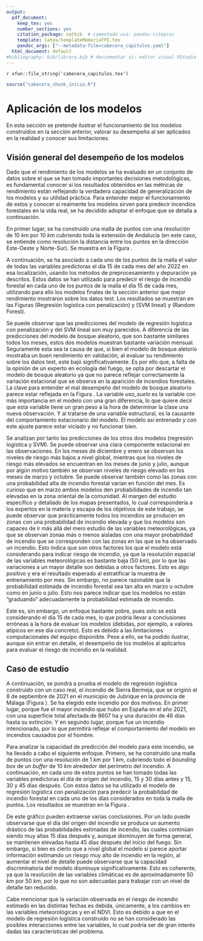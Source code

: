 ```yaml
---
output:
  pdf_document:
    keep_tex: yes
    number_sections: yes
    citation_package: natbib  # comentado usa: pandoc-citeproc
    template: latex/templateMemoriaTFE.tex
    pandoc_args: ["--metadata-file=cabecera_capitulos.yaml"]
  html_document: default
#bibliography: bib/library.bib # descomentar si: editor visual RStudio  
---
```


<!-- escribir 2 para capítulo 3 -->
<!-- \setcounter{chapter}{2} --> 
<!-- \pagenumbering{arabic} -->

`r xfun::file_string('cabecera_capitulos.tex')`

```r
source("cabecera_chunk_inicio.R")
```


# Aplicación de los modelos

En esta sección se pretende ilustrar el funcionamiento de los modelos construidos en la sección anterior, valorar su desempeño al ser aplicados en la realidad y conocer sus limitaciones. 

## Visión general del desempeño de los modelos

<!-- Dado que los modelos se han construido y evaluado sobre un conjunto de datos que es inevitablemente limitado y que se ve fuertemente influenciado por decisiones metodológicas, surge la incógnita de si las métricas de rendimiento obtenidas están realmente reflejando la capacidad de generalización de los modelos al ser aplicados en la realidad o de si, en cambio, tan solo están reflejando sesgos introducidos en el conjunto de datos a través del proceso de selección.  -->

Dado que el rendimiento de los modelos se ha evaluado en un conjunto de datos sobre el que se han tomado importantes decisiones metodológicas, es fundamental conocer si los resultados obtenidos en las métricas de rendimiento están reflejando la verdadera capacidad de generalización de los modelos y su utilidad práctica. Para entender mejor el funcionamiento de estos y conocer si realmente los modelos sirven para predecir incendios forestales en la vida real, se ha decidido adoptar el enfoque que se detalla a continuación. 

En primer lugar, se ha construido una malla de puntos con una resolución de 10 $km$ por 10 $km$ cubriendo toda la extensión de Andalucía (en este caso, se entiende como resolución la distancia entre los puntos en la dirección Este-Oeste y Norte-Sur). Se muestra en la Figura \ref{fig:mallapuntos10}. 

\begin{figure}[htb]
\centering
\includegraphics[width=0.5\textwidth]{graficos/mallapuntos10.png}
\caption[Malla de puntos con una resolución de 10km por 10km.]{Malla de puntos con una resolución de 10 $km$ por 10 $km$. \it Fuente: Elaboración propia.}
\label{fig:mallapuntos10}
\end{figure}


A continuación, se ha asociado a cada uno de los puntos de la malla el valor de todas las variables predictoras el día 15 de cada mes del año 2022 en esa localización, usando los métodos de preprocesamiento y depuración ya descritos. Estos datos se han utilizado para predecir el riesgo de incendio forestal en cada uno de los puntos de la malla el día 15 de cada mes, utilizando para ello los modelos finales de la sección anterior que mejor rendimiento mostraron sobre los datos test. Los resultados se muestran en las Figuras  \ref{fig:fire_prob_and22_lr} (Regresión logística con penalización) y \ref{fig:fire_prob_and22_svm_linear} (SVM lineal) y \ref{fig:fire_prob_and22_rf} (Random Forest).


\begin{figure}[htb]
\centering
\includegraphics[width=\textwidth]{graficos/fire_prob_and22_lr.png}
\caption[Probabilidades de incendios estimadas el día 15 de cada mes de 2022 con el modelo de regresión logística con penalización]{Probabilidades de incendios estimadas el día 15 de cada mes de 2022 con el modelo de regresión logística con penalización. Los triángulos indican los incendios de más de 100 ha registrados en ese mes. \it Fuente: Elaboración propia.}
\label{fig:fire_prob_and22_lr}
\end{figure}

\begin{figure}[htb]
\centering
\includegraphics[width=\textwidth]{graficos/fire_prob_and22_svm_linear.png}
\caption[Probabilidades de incendios estimadas el día 15 de cada mes de 2022 con el modelo de SVM lineal]{Probabilidades de incendios estimadas el día 15 de cada mes de 2022 con el modelo de SVM lineal. Los triángulos indican los incendios de más de 100 ha registrados en ese mes. \it Fuente: Elaboración propia.}
\label{fig:fire_prob_and22_svm_linear}
\end{figure}

\begin{figure}[htb]
\centering
\includegraphics[width=\textwidth]{graficos/fire_prob_and22_rf.png}
\caption[Probabilidades de incendios estimadas el día 15 de cada mes de 2022 con el modelo de Random Forest]{Probabilidades de incendios estimadas el día 15 de cada mes de 2022 con el modelo de Random Forest. Los triángulos indican los incendios de más de 100 ha registrados en ese mes. \it Fuente: Elaboración propia.}
\label{fig:fire_prob_and22_rf}
\end{figure}


Se puede observar que las predicciones del modelo de regresión logística con penalización y del SVM lineal son muy parecidos. A diferencia de las predicciones del modelo de bosque aleatorio, que son bastante similares todos los meses, estos dos modelos muestran bastante variación mensual. Seguramente esta sea la causa de que, si bien el modelo de bosque aletorio mostraba un buen rendimiento en validación, al evaluar su rendimiento sobre los datos test, este bajó significativamente. Es por ello que, a falta de la opinión de un experto en ecología del fuego, se opta por descartar el modelo de bosque aleatorio ya que no parece reflejar correctamente la variación estacional que se observa en la aparición de incendios forestales. La clave para entender el mal desempeño del modelo de bosque aleatorio parece estar reflejada en la Figura \ref{fig:rf_vip_final}. La variable *uso_suelo* es la variable con más importancia en el modelo con una gran diferencia, lo que quiere decir que esta variable tiene un gran peso a la hora de determinar la clase una nueva observación. Y al tratarse de una variable estructural, es la causante del comportamiento estacionario del modelo. El modelo así entrenado y con este ajuste parece estar viciado y no funcionar bien.

Se analizan por tanto las predicciones de los otros dos modelos (regresión logística y SVM). Se puede observar una clara componente estacional en las observaciones. En los meses de diciembre y enero se observan los niveles de riesgo más bajos  a nivel global, mientras que los niveles de riesgo más elevados se encuentran en los meses de junio y julio, aunque por algún motivo también se observan niveles de riesgo elevado en los meses de marzo y octubre. Se puede observar también como las zonas con una probabilidad alta de incendio forestal varían en función del mes. Es curioso que en marzo ambos modelos den probabilidades de incendio tan elevadas en la zona oriental de la comunidad. Al margen del estudio específico y detallado de los mapas presentados, lo cual correspondería a los expertos en la materia y escapa de los objetivos de este trabajo, se puede observar que prácticamente todos los incendios se producen en zonas con una probabilidad de incendio elevada y que los modelos son capaces de ir más allá del mero estudio de las variables meteorológicas, ya que se observan zonas más o menos aisladas con una mayor probabilidad de incendio que se corresponden con las zonas en las que se ha observado un incendio. Esto indica que son otros factores los que el modelo está considerando para indicar riesgo de incendio, ya que la resolución espacial de las variables meteorológicas es bastante baja (50 $km$), por lo que las variaciones a un mayor detalle son debidas a otros factores. Esto es algo positivo y era el resultado esperado al estratificar la muestra de entrenamiento por mes. Sin embargo, no parece razonable que la probabilidad estimada de incendio forestal sea tan alta en marzo u octubre como en junio o julio. Esto nos parece indicar que los modelos no están "graduando" adecuadamente la probabilidad estimada de incendio.

Este es, sin embargo, un enfoque bastante pobre, pues solo se está considerando el día 15 de cada mes, lo que podría llevar a conclusiones erróneas a la hora de evaluar los modelos (debidas, por ejemplo, a valores atípicos en ese día concreto). Esto es debido a las limitaciones computacionales del equipo disponible. Pese a ello, se ha podido ilustrar, aunque sin entrar en detalle, el desempeño de los modelos al aplicarlos para evaluar el riesgo de incendio en la realidad.



## Caso de estudio

A continuación, se pondrá a prueba el modelo de regresión logística construido con un caso real, el incendio de Sierra Bermeja, que se originó el 8 de septiembre de 2021 en el municipio de Jubrique en la provincia de Málaga (Figura \ref{fig:caso_estudio}). Se ha elegido este incendio por dos motivos. En primer lugar, porque fue el mayor incendio que hubo en España en el año 2021, con una superficie total afectada de 8607 ha y una duración de 46 días hasta su extinción.  Y en segundo lugar, porque fue un incendio intencionado, por lo que permitirá reflejar el comportamiento del modelo en incendios causados por el hombre.

\begin{figure}[!h]
\centering
\includegraphics[width=\textwidth]{graficos/caso_estudio.png}
\caption[Área recorrida  por el fuego en el incendio de Sierra Bermeja]{Área recorrida  por el fuego en el incendio de Sierra Bermeja. \it Fuente: Elaboración propia.}
\label{fig:caso_estudio}
\end{figure}

Para analizar la capacidad de predicción del modelo para este incendio, se ha llevado a cabo el siguiente enfoque. Primero, se ha construido una malla de puntos con una resolución de 1 $km$ por 1 $km$, cubriendo todo el *bounding box* de un *buffer* de 10 $km$ alrededor del  perímetro del incendio. A continuación, en cada uno de estos puntos se han tomado todas las variables predictoras el día de origen del incendio, 15 y 30 días antes y 15, 30 y 45 días después. Con estos datos se ha utilizado el modelo de regresión logística con penalización para predecir la probabilidad de incendio forestal en cada uno de los días considerados en toda la malla de puntos. Los resultados se muestran en la Figura \ref{fig:fire_prob_sierra_bermeja}.


\begin{figure}[!h]
\centering
\includegraphics[width=\textwidth]{graficos/fire_prob_sierra_bermeja.png}
\caption[Aplicación del modelo de regresión logística con penalización al incendio de Sierra Bermeja]{Mapa con las probabilidades de incendio estimadas en los días en torno al origen del incendio de Sierra Bermeja usando el modelo de regresión logística lasso. El área total recorrida por el fuego se muestra en rojo. \it Fuente: Elaboración propia.}
\label{fig:fire_prob_sierra_bermeja}
\end{figure}

\begin{figure}[!h]
\centering
\includegraphics[width=\textwidth]{graficos/fire_prob_sierra_bermeja_svm_linear.png}
\caption[Aplicación del modelo SVM lineal al incendio de Sierra Bermeja]{Mapa con las probabilidades de incendio estimadas en los días en torno al origen del incendio de Sierra Bermeja usando el modelo SVM lineal. El área total recorrida por el fuego se muestra en rojo. \it Fuente: Elaboración propia.}
\label{fig:fire_prob_sierra_bermeja}
\end{figure}



De este gráfico pueden extraerse varias conclusiones. Por un lado puede observarse que el día del origen del incendio se produce un aumento drástico de las probabilidades estimadas de incendio, las cuales continúan siendo muy altas 15 días después y, aunque disminuyen de forma general, se mantienen elevadas hasta 45 días después del inicio del fuego. Sin embargo, si bien es cierto que a nivel global el modelo sí parece aportar información estimando un riesgo muy alto de incendio en la región, al aumentar el nivel de detalle puede observarse que la capacidad discriminatoria del modelo disminuye significativamente. Esto es coherente, ya que la resolución de las variables climáticas es de aproximadamente 50 $km$ por 50 $km$, por lo que no son adecuadas para trabajar con un nivel de detalle tan reducido.

Cabe mencionar que la variación observada en el riesgo de incendio estimado en las distintas fechas es debida, únicamente, a los cambios en las variables meteorológicas y en el NDVI. Esto es debido a que en el modelo de regresión logística construido no se han considerado las posibles interacciones entre las variables, lo cual podría ser de gran interés dadas las características del problema. 



<!-- COMENTARIOS:  -->
<!-- - Mayor resolución espacial en la s var. climaticas -->